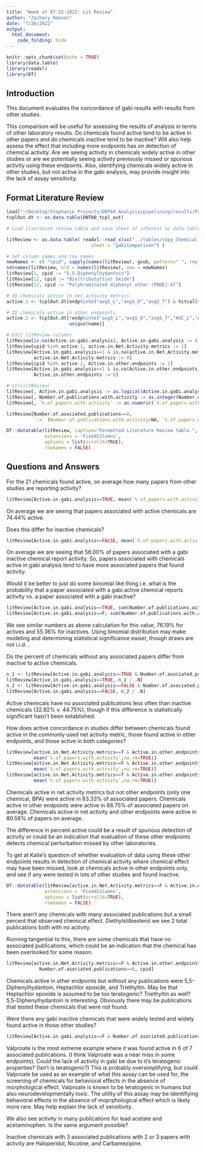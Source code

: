 ```yaml
---
title: "Week of 07-25-2022: Lit Review"
author: "Zachary Rowson"
date: "7/26/2022"
output:
  html_document:
    code_folding: hide
---
```


```r
knitr::opts_chunk$set(echo = TRUE)
library(data.table)
library(readxl)
library(DT)
```

## Introduction

This document evaluates the concordance of gabi results with results from other studies.
  
This comparison will be useful for assessing the results of analysis in terms of other
laboratory results. Do chemicals found active tend to be active in other papers and do
chemicals inactive tend to be inactive? Will also help assess the effect that including
more endpoints has on detection of chemical activity. Are we seeing activity in chemicals
widely active in other studies or are we potentially seeing activity previously missed or spurious activity
using these endpoints. Also, identifying chemicals widely active in other studies, but not active
in the gabi analysis, may provide insight into the lack of assay sensitivity.

## Format Literature Review

```r
load("~/Desktop/Stephanie Projects/DNT60 Analysis/pipelining/results/Padilla_DNT60_tcpl_out.Rdata")
tcplOut.dt <- as.data.table(DNT60_tcpl_out)

# Load literature review table and save sheet of interest as data.table

litReview <- as.data.table( readxl::read_xlsx("../tables/copy_Chemical Comparison Tables_Behavior Results and  Literature_FINAL-rev5_2_22-jko.xlsx",
                               sheet = "gabiComparison") )
```
```r
# Set column names and row names
newNames <- c( "cpid", sapply(names(litReview), gsub, pattern=" ", replacement=".")[-1] )
setnames(litReview, old = names(litReview), new = newNames)
litReview[1, cpid := "5,5-Diphenylhydantoin"]
litReview[12, cpid := "Bis(tributyltin) Oxide"]
litReview[52, cpid := "Polybrominated diphenyl ether (PBDE)-47"]

# ID chemicals active in net activity metrics
active.1 <- tcplOut.dt[endp%in%c("avgS_L","avgS_D","avgS_T") & hitcall>0.8, unique(name)]

# ID chemicals active in other endpoints
active.2 <- tcplOut.dt[!endp%in%c("avgS_L","avgS_D","avgS_T","AUC_L","AUC_D","AUC_T") & hitcall>0.8,
                       unique(name)]

# Edit litReview columns
litReview[is.na(Active.in.gabi.analysis), Active.in.gabi.analysis := 0]
litReview[cpid %in% active.1, active.in.Net.Activity.metrics := 1]
litReview[Active.in.gabi.analysis==1 & is.na(active.in.Net.Activity.metrics),
          active.in.Net.Activity.metrics := 0]
litReview[cpid %in% active.2, Active.in.other.endpoints := 1]
litReview[Active.in.gabi.analysis==1 & is.na(Active.in.other.endpoints),
          Active.in.other.endpoints := 0]

# str(litReview)
litReview[, Active.in.gabi.analysis := as.logical(Active.in.gabi.analysis) ]
litReview[, Number.of.publications.with.activity := as.integer(Number.of.publications.with.activity)]
litReview[, `%.of.papers.with.activity` := as.numeric(`%.of.papers.with.activity`)]

litReview[Number.of.asociated.publications==0,
          `:=` (Number.of.publications.with.activity=NA, `%.of.papers.with.activity`=NA)]

DT::datatable(litReview, caption="Formatted Literature Review table.",
              extensions = 'FixedColumns',
              options = list(scrollX=TRUE),
              rownames = FALSE)
```

## Questions and Answers

For the 21 chemicals found active, on average how many papers from other studies are reporting activity?

```r
litReview[Active.in.gabi.analysis==TRUE, mean(`%.of.papers.with.activity`,na.rm=TRUE)]
```

On average we are seeing that papers associated with active chemicals are 74.44% active.

Does this differ for inactive chemicals?

```r
litReview[Active.in.gabi.analysis==FALSE, mean(`%.of.papers.with.activity`,na.rm=TRUE)]
```

On average we are seeing that 56.00% of papers associated with a gabi inactive chemical report activity. So, papers associated with chemicals active in gabi analysis tend to have more associated papers that found activity.

Would it be better to just do some binomial like thing i.e. what is the probability that a paper associated with a gabi active chemical reports activity vs. a paper associated with a gabi inactive?

```r
litReview[Active.in.gabi.analysis==TRUE, sum(Number.of.publications.with.activity,na.rm=T) / sum(Number.of.asociated.publications)]
litReview[Active.in.gabi.analysis==F, sum(Number.of.publications.with.activity,na.rm=T) / sum(Number.of.asociated.publications)]
```

We see similar numbers as above calculation for this value, 76.19% for actives and 55.36% for inactives. Using binomial distribution may make modeling and determining statistical significance easier, though draws are not i.i.d. .

Do the percent of chemicals without any associated papers differ from inactive to active chemicals.

```r
n_1 <- litReview[Active.in.gabi.analysis==TRUE & Number.of.asociated.publications==0, .N]
litReview[Active.in.gabi.analysis==TRUE, n_1 / .N]
n_2 <- litReview[Active.in.gabi.analysis==FALSE & Number.of.asociated.publications==0, .N]
litReview[Active.in.gabi.analysis==FALSE, n_2 / .N]
```

Active chemicals have no associated publications less often than inactive chemicals (32.82% v. 44.75%), though if this difference is statistically significant hasn't been established.

How does active concordance in studies differ between chemicals found active in the commonly used net activity metric, those found active in other endpoints, and those active in both categories?

```r
litReview[active.in.Net.Activity.metrics==T & Active.in.other.endpoints==F,
          mean(`%.of.papers.with.activity`,na.rm=TRUE)]
litReview[active.in.Net.Activity.metrics==F & Active.in.other.endpoints==T,
          mean(`%.of.papers.with.activity`,na.rm=TRUE)]
litReview[active.in.Net.Activity.metrics==T & Active.in.other.endpoints==T,
          mean(`%.of.papers.with.activity`,na.rm=TRUE)]
```

Chemicals active in net activity metrics but not other endpoints (only one chemical, BPA) were active in 83.33% of associated papers. Chemicals active in other endpoints were active in 68.75% of associated papers on average. Chemicals active in net activity and other endpoints were active in 80.56% of papers on average.

The difference in percent active could be a result of spurious detection of activity or could be an indication that evaluation of these other endpoints detects chemical perturbation missed by other laboratories.

To get at Katie's question of whether evaluation of data using these other endpoints results in detection of chemical activity where chemical effect may have been missed, look at chemicals active in other endpoints only, and see if any were tested in lots of other studies and found inactive.

```r
DT::datatable(litReview[active.in.Net.Activity.metrics==F & Active.in.other.endpoints==T,][order(-Number.of.asociated.publications), .(cpid, Number.of.asociated.publications, Number.of.publications.with.activity, `%.of.papers.with.activity`)],
              extensions = 'FixedColumns',
              options = list(scrollX=TRUE),
              rownames = FALSE)
```

There aren't any chemicals with many associated publications but a small percent that observed chemical effect. Diethylstilbesterol we see 2 total publications both with no activity. 

Running tangential to this, there are some chemicals that have no associated publications, which could be an indication that the chemical has been overlooked for some reason.

```r
litReview[active.in.Net.Activity.metrics==F & Active.in.other.endpoints==T &
            Number.of.asociated.publications==0, cpid]
```

Chemicals active in other endpoints but without any publications were 5,5-Diphenylhydantoin, Heptachlor epoxide, and Triethyltin. May be that Heptachlor epoxide is assumed to be too teratogenic? Triethyltin as well? 5,5-Diphenylhydantoin is interesting. Obviously there may be publications that tested these chemicals that were not found.

Were there any gabi inactive chemicals that were widely tested and widely found active in those other studies?

```r
litReview[Active.in.gabi.analysis==F & Number.of.asociated.publications>=3, .(cpid, Number.of.asociated.publications, Number.of.publications.with.activity, `%.of.papers.with.activity`)][order(-Number.of.asociated.publications)]
```

Valproate is the most extreme example where it was found active in 6 of 7 associated publications. (I think Valproate was a near miss in some endpoints). Could the lack of activity in gabi be due to it's teratogenic properties? (Isn't is teratogenic?) This is probably oversimplifying, but could Valproate be used as an example of what this assay can be used for, the screening of chemicals for behavioral effects in the absence of morphological effect. Valproate is known to be teratogenic in humans but also neurodevelopmentally toxic. The utility of this assay may be identifiying behavioral effects in the absence of moprphological effect which is likely more rare. May help explain the lack of sensitivity.

We also see activity in many publications for lead acetate and acetaminophen. Is the same argument possible?

Inactive chemicals with 3 associated publications with 2 or 3 papers with activity are Haloperidol, Nicotine, and Carbamezipine.
